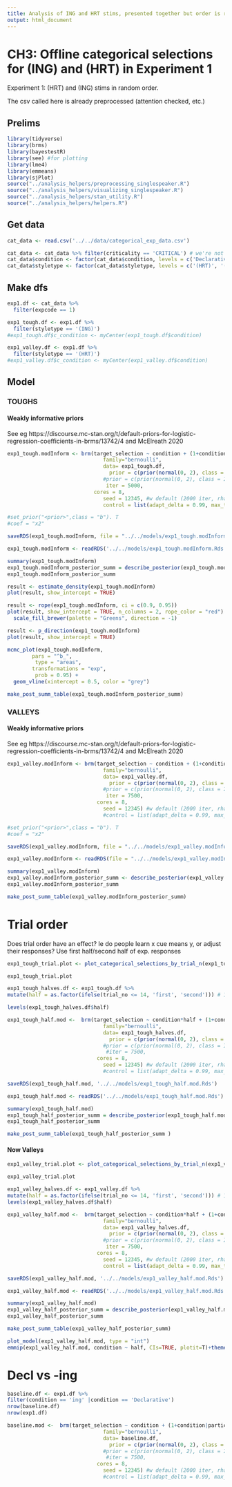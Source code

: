 ```yaml
---
title: Analysis of ING and HRT stims, presented together but order is randomized
output: html_document
---
```


# CH3: Offline categorical selections for (ING) and (HRT) in Experiment 1
Experiment 1: (HRT) and (ING) stims in random order.


The csv called here is already preprocessed (attention checked, etc.)

## Prelims

```r
library(tidyverse)
library(brms)
library(bayestestR)
library(see) #for plotting
library(lme4)
library(emmeans)
library(sjPlot)
source("../analysis_helpers/preprocessing_singlespeaker.R")
source("../analysis_helpers/visualizing_singlespeaker.R")
source("../analysis_helpers/stan_utility.R")
source("../analysis_helpers/helpers.R")
```

## Get data

```r
cat_data <- read.csv('../../data/categorical_exp_data.csv')
```

```r
cat_data <- cat_data %>% filter(criticality == 'CRITICAL') # we're not interested in fillers 
cat_data$condition <- factor(cat_data$condition, levels = c('Declarative' , 'HRT', 'ing', 'in'))
cat_data$styletype <- factor(cat_data$styletype, levels = c('(HRT)', '(ING)'))

```

## Make dfs

```r
exp1.df <- cat_data %>%
  filter(expcode == 1)

exp1_tough.df <- exp1.df %>%
  filter(styletype == '(ING)') 
#exp1_tough.df$c_condition <- myCenter(exp1_tough.df$condition)

exp1_valley.df <- exp1.df %>%
  filter(styletype == '(HRT)') 
#exp1_valley.df$c_condition <- myCenter(exp1_valley.df$condition)

```


## Model

### TOUGHS

#### Weakly informative priors
See eg https://discourse.mc-stan.org/t/default-priors-for-logistic-regression-coefficients-in-brms/13742/4 and McElreath 2020

```r
exp1_tough.modInform <- brm(target_selection ~ condition + (1+condition|participant) + (1+condition|stim_type), 
                               family="bernoulli", 
                               data= exp1_tough.df,
                                 prior = c(prior(normal(0, 2), class = b)),
                               #prior = c(prior(normal(0, 2), class = Intercept), prior(normal(0, 2), class = b)),
                                iter = 5000,
                            cores = 8,
                               seed = 12345, #w default (2000 iter, rhat)
                               control = list(adapt_delta = 0.99, max_treedepth = 15))

#set_prior("<prior>",class = "b"). T
#coef = "x2"
```

```r
saveRDS(exp1_tough.modInform, file = "../../models/exp1_tough.modInform.Rds")
```

```r
exp1_tough.modInform <- readRDS('../../models/exp1_tough.modInform.Rds')
```

```r
summary(exp1_tough.modInform)
exp1_tough.modInform_posterior_summ = describe_posterior(exp1_tough.modInform, centrality = "MAP", test = c("p_direction","rope"), ci=0.95, rope_ci=1)
exp1_tough.modInform_posterior_summ
```

```r
result <- estimate_density(exp1_tough.modInform)
plot(result, show_intercept = TRUE)

result <- rope(exp1_tough.modInform, ci = c(0.9, 0.95))
plot(result, show_intercept = TRUE, n_columns = 2, rope_color = "red") +
  scale_fill_brewer(palette = "Greens", direction = -1)

result <- p_direction(exp1_tough.modInform)
plot(result, show_intercept = TRUE)
```

```r
mcmc_plot(exp1_tough.modInform, 
        pars = "^b_",
         type = "areas",
        transformations = "exp",
         prob = 0.95) + 
  geom_vline(xintercept = 0.5, color = "grey")
```

```r
make_post_summ_table(exp1_tough.modInform_posterior_summ)
```






### VALLEYS

#### Weakly informative priors
See eg https://discourse.mc-stan.org/t/default-priors-for-logistic-regression-coefficients-in-brms/13742/4 and McElreath 2020

```r
exp1_valley.modInform <- brm(target_selection ~ condition + (1+condition|participant) + (1+condition|stim_type), 
                               family="bernoulli", 
                               data= exp1_valley.df,
                                 prior = c(prior(normal(0, 2), class = b)),
                               #prior = c(prior(normal(0, 2), class = Intercept), prior(normal(0, 2), class = b)),
                                iter = 7500,
                             cores = 8,
                               seed = 12345) #w default (2000 iter, rhat)
                               #control = list(adapt_delta = 0.99, max_treedepth = 15))

#set_prior("<prior>",class = "b"). T
#coef = "x2"
```

```r
saveRDS(exp1_valley.modInform, file = "../../models/exp1_valley.modInform.Rds")
```

```r
exp1_valley.modInform <- readRDS(file = "../../models/exp1_valley.modInform.Rds")
```

```r
summary(exp1_valley.modInform)
exp1_valley.modInform_posterior_summ <- describe_posterior(exp1_valley.modInform, centrality = "MAP", test = c("p_direction","rope"), ci=0.95, rope_ci=1)
exp1_valley.modInform_posterior_summ 
```

```r
make_post_summ_table(exp1_valley.modInform_posterior_summ)
```





# Trial order
Does trial order have an effect? Ie do people learn x cue means y, or adjust their responses? Use first half/second half of exp. responses

```r
exp1_tough_trial.plot <- plot_categorical_selections_by_trial_n(exp1_tough.df, toughPalette)
```

```r
exp1_tough_trial.plot
```

```r
exp1_tough_halves.df <- exp1_tough.df %>%
mutate(half = as.factor(ifelse(trial_no <= 14, 'first', 'second'))) # 14 not 12 because 24 first two trials are practice

levels(exp1_tough_halves.df$half)
```

```r
exp1_tough_half.mod <-  brm(target_selection ~ condition*half + (1+condition|participant) + (1+condition|stim_type), 
                               family="bernoulli", 
                               data= exp1_tough_halves.df,
                                 prior = c(prior(normal(0, 2), class = b)),
                               #prior = c(prior(normal(0, 2), class = Intercept), prior(normal(0, 2), class = b)),
                                #iter = 7500,
                             cores = 8,
                               seed = 12345) #w default (2000 iter, rhat)
                               #control = list(adapt_delta = 0.99, max_treedepth = 15))
```


```r
saveRDS(exp1_tough_half.mod, '../../models/exp1_tough_half.mod.Rds')
```

```r
exp1_tough_half.mod <- readRDS('../../models/exp1_tough_half.mod.Rds')
```


```r
summary(exp1_tough_half.mod)
exp1_tough_half_posterior_summ = describe_posterior(exp1_tough_half.mod, centrality = "MAP", test = c("p_direction","rope"), ci=0.95, rope_ci=1)
exp1_tough_half_posterior_summ 
```

```r
make_post_summ_table(exp1_tough_half_posterior_summ )
```

#### Now Valleys

```r
exp1_valley_trial.plot <- plot_categorical_selections_by_trial_n(exp1_valley.df, valleyPalette)
```

```r
exp1_valley_trial.plot
```

```r
exp1_valley_halves.df <- exp1_valley.df %>%
mutate(half = as.factor(ifelse(trial_no <= 14, 'first', 'second'))) # 14 not 12 because 24 first two trials are practice
levels(exp1_valley_halves.df$half)
```

```r
exp1_valley_half.mod <-  brm(target_selection ~ condition*half + (1+condition|participant) + (1+condition|stim_type), 
                               family="bernoulli", 
                               data= exp1_valley_halves.df,
                                 prior = c(prior(normal(0, 2), class = b)),
                               #prior = c(prior(normal(0, 2), class = Intercept), prior(normal(0, 2), class = b)),
                                iter = 7500,
                             cores = 8,
                               seed = 12345, #w default (2000 iter, rhat)
                               control = list(adapt_delta = 0.99, max_treedepth = 15))
```

```r
saveRDS(exp1_valley_half.mod, '../../models/exp1_valley_half.mod.Rds')
```

```r
exp1_valley_half.mod <- readRDS('../../models/exp1_valley_half.mod.Rds')
```

```r
summary(exp1_valley_half.mod)
exp1_valley_half_posterior_summ = describe_posterior(exp1_valley_half.mod, centrality = "MAP", test = c("p_direction","rope"), ci=0.95, rope_ci=1)
exp1_valley_half_posterior_summ
```


```r
make_post_summ_table(exp1_valley_half_posterior_summ)
```

```r
plot_model(exp1_valley_half.mod, type = "int")
emmip(exp1_valley_half.mod, condition ~ half, CIs=TRUE, plotit=T)+theme_bw()
```

# Decl vs -ing

```r
baseline.df <- exp1.df %>%
filter(condition == 'ing' |condition == 'Declarative')
nrow(baseline.df)
nrow(exp1.df)
```

```r
baseline.mod <-  brm(target_selection ~ condition + (1+condition|participant) + (1+condition|stim_type), 
                               family="bernoulli", 
                               data= baseline.df,
                                 prior = c(prior(normal(0, 2), class = b)),
                               #prior = c(prior(normal(0, 2), class = Intercept), prior(normal(0, 2), class = b)),
                                #iter = 7500,
                             cores = 8,
                               seed = 12345) #w default (2000 iter, rhat)
                               #control = list(adapt_delta = 0.99, max_treedepth = 15)
```

